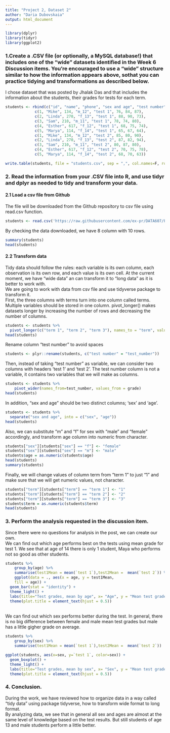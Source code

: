 ---
title: "Project 2, Dataset 2"
author: "Daria Dubovskaia"
output: html_document
---

```{r setup, echo=FALSE, results='hide', warning=FALSE, message=FALSE}
library(dplyr)
library(tidyr)
library(ggplot2)
```

### 1.Create a .CSV file (or optionally, a MySQL database!) that includes one of the “wide” datasets identified in the Week 6 Discussion items. You’re encouraged to use a “wide” structure similar to how the information appears above, sothat you can practice tidying and transformations as described below.
I chose dataset that was posted by Jhalak Das and that includes the information about the students, their grades for tests for each term.
```{r}
students <- rbind(c("id", "name", "phone", "sex and age", "test number","term 1", "term 2", "term 3"),
             c(1, "Mike", 134, "m_12", "test 1", 76, 84, 87),
             c(2, "Linda", 270, "f_13", "test 1", 88, 90, 73),
             c(3, "Sam", 210, "m_11", "test 1", 78, 74, 80),
             c(4, "Esther", 617, "f_12", "test 1", 68, 75, 74),
             c(5, "Marya", 114, "f_14", "test 1", 65, 67, 64),
             c(1, "Mike", 134, "m_12", "test 2", 85, 80, 90),
             c(2, "Linda", 270, "f_13", "test 2", 87, 82, 94),
             c(3, "Sam", 210, "m_11", "test 2", 80, 87, 80),
             c(4, "Esther", 617, "f_12", "test 2", 70, 75, 78),
             c(5, "Marya", 114, "f_14", "test 2", 68, 70, 63))

write.table(students, file = "students.csv", sep = ",", col.names=F, row.names=F)
```
### 2. Read the information from your .CSV file into R, and use tidyr and dplyr as needed to tidy and transform your data.
#### 2.1 Load a csv file from Github
The file will be downloaded from the Github repository to csv file using read.csv function. 
```{r}
students <- read.csv('https://raw.githubusercontent.com/ex-pr/DATA607/Project-2/students.csv', header=TRUE, sep=",", check.names=FALSE)
```
By checking the data downloaded, we have 8 column with 10 rows.
```{r}
summary(students)
head(students)
```
#### 2.2 Transform data
Tidy data should follow the rules: each variable is its own column, each observation is its own row, and each value is its own cell. At the current moment, we have "wide data" an can transform it to "long data" as it is better to work with. <br>
We are going to work with data from csv file and use tidyverse package to transform it. <br>
First, the three columns with terms turn into one column called terms. Multiple variables should be stored in one column. pivot_longer() makes datasets longer by increasing the number of rows and decreasing the number of columns. 
```{r}
students <- students %>% 
  pivot_longer(c("term 1", "term 2", "term 3"), names_to = "term", values_to = "grade")
head(students)
```
Rename column "test number" to avoid spaces
```{r}
students <- plyr::rename(students, c("test number" = "test_number"))
```
Then, instead of taking “test number” as variable, we can consider two columns with headers ‘test 1’ and ‘test 2’. The test number column is not a variable, it contains two variables that we will make as columns.
```{r}
students <- students %>%
    pivot_wider(names_from=test_number, values_from = grade)
head(students)
```
In addition, “sex and age” should be two distinct columns; ‘sex’ and ‘age’.
```{r}
students <- students %>% 
  separate("sex and age", into = c("sex", "age"))
head(students)
```
Also, we can substitute "m" and "f" for sex with "male" and "female" accordingly, and transform age column into numeric from character.
```{r}
students["sex"][students["sex"] == "f"] <- "female"
students["sex"][students["sex"] == "m"] <- "male"
students$age = as.numeric(students$age)
head(students)
summary(students)
```
Finally, we will change values of column term from "term 1" to just "1" and make sure that we will get numeric values, not character.
```{r}
students["term"][students["term"] == "term 1"] <- "1"
students["term"][students["term"] == "term 2"] <- "2"
students["term"][students["term"] == "term 3"] <- "3"
students$term = as.numeric(students$term)
head(students)
```
### 3. Perform the analysis requested in the discussion item.
Since there were no questions for analysis in the post, we can create our own. <br>
We can find out which age performs best on the tests using mean grade for test 1. We see that at age of 14 there is only 1 student, Maya who performs not so good as other students.

```{r}
students %>%
    group_by(age) %>%
    summarise(test1Mean = mean(`test 1`),test2Mean =  mean(`test 2`)) %>%
    ggplot(data = ., aes(x = age, y = test1Mean, 
    fill = age)) + 
  geom_bar(stat = "identity") +
  theme_light() +
  labs(title="Test grades, mean by age", x= "Age", y = "Mean test grades") +
  theme(plot.title = element_text(hjust = 0.5))
```
<br>We can find out which sex performs better during the test. In general, there is no big difference between female and male mean test grades but male has a little gigher grade on average.
```{r}
students %>%
    group_by(sex) %>%
    summarise(test1Mean = mean(`test 1`),test2Mean =  mean(`test 2`)) 

```

```{r}
ggplot(students, aes(x=sex, y=`test 1`, color=sex)) + 
  geom_boxplot() +
  theme_light() +
  labs(title="Test grades, mean by sex", x= "Sex", y = "Mean test grades") +
  theme(plot.title = element_text(hjust = 0.5))
```


### 4. Conclusion.
During the work, we have reviewed how to organize data in a way called "tidy data" using package tidyverse, how to transform wide format to long format. <br>
By analyzing data, we see that in general all sex and ages are almost at the same level of knowledge based on the test results. But still students of age 13 and male students perform a little better.